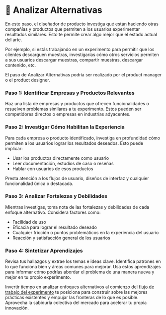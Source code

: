 
# 🔬 Analizar Alternativas

En este paso, el diseñador de producto investiga qué están haciendo otras compañías y productos que permiten a los usuarios experimentar resultados similares. Esto te permite crear algo mejor que el estado actual del arte.

<Callout>
Por ejemplo, si estás trabajando en un experimento para permitir que los clientes descarguen muestras, investigarías cómo otros servicios permiten a sus usuarios descargar muestras, compartir muestras, descargar contenido, etc.
</Callout>

El paso de Analizar Alternativas podría ser realizado por el product manager o el product designer.

<Steps>

### Paso 1: Identificar Empresas y Productos Relevantes

Haz una lista de empresas y productos que ofrecen funcionalidades o resuelven problemas similares a tu experimento. Estos pueden ser competidores directos o empresas en industrias adyacentes.

### Paso 2: Investigar Cómo Habilitan la Experiencia

Para cada empresa o producto identificado, investiga en profundidad cómo permiten a los usuarios lograr los resultados deseados. Esto puede implicar:

- Usar los productos directamente como usuario
- Leer documentación, estudios de caso o reseñas
- Hablar con usuarios de esos productos

Presta atención a los flujos de usuario, diseños de interfaz y cualquier funcionalidad única o destacada.

### Paso 3: Analizar Fortalezas y Debilidades

Mientras investigas, toma nota de las fortalezas y debilidades de cada enfoque alternativo. Considera factores como:

- Facilidad de uso
- Eficacia para lograr el resultado deseado  
- Cualquier fricción o puntos problemáticos en la experiencia del usuario
- Reacción y satisfacción general de los usuarios

### Paso 4: Sintetizar Aprendizajes

Revisa tus hallazgos y extrae los temas e ideas clave. Identifica patrones en lo que funciona bien y áreas comunes para mejorar. Usa estos aprendizajes para informar cómo podrías abordar el problema de una manera nueva y mejor en tu propio experimento.

</Steps>

Invertir tiempo en analizar enfoques alternativos al comienzo del [flujo de trabajo del experimento](/flujo-de-trabajo) te posiciona para construir sobre las mejores prácticas existentes y empujar las fronteras de lo que es posible. Aprovecha la sabiduría colectiva del mercado para acelerar tu propia innovación.
